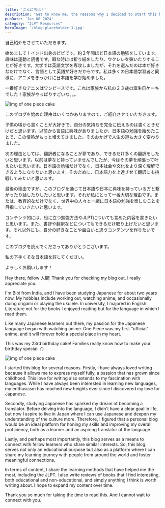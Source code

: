 ```yaml
---
title: 'こんにちは！'
description: "Get to know me, the reasons why I decided to start this blog, and where it's headed! I'm absolutely thrilled to connect with you and be a part of your journey."
pubDate: 'Jan 08 2024'
category: "JLPT Resources"
heroImage: '/blog-placeholder-1.jpg'
---
```

<div class="jp" lang="jp">
自己紹介をさせていただきます。

始めまして！インド出身のビビです。約２年間ほど日本語の勉強をしています。趣味は運動と読書です。暇な時には折り紙をしたり、ウクレレを弾いたりすることが好きです。大学では英語文学を専攻しましたが、それを選んだのは本が好きなだけでなく、言語として英語が好きだからです。私は多くの日本語学習者と同様に、アニメをきっかけに日本語を学び始めました。

一番好きなアニメはワンピースです。これは家族から私の２３歳の誕生日ケーキでした！家族がやっぱりすごいな。。。

![img of one piece cake](../../assets/images/blog-1/cake.jpg)

このブログを始めた理由はいくつかありますので、ご紹介させていただきます。

子供の頃から書くことが大好きで、自分の気持ちを完全に伝えるのは書くときだけだと思います。以前から言語に興味がありましたが、日本語の勉強を始めたことで、この情熱がもっと増えてきました。そのおかげで人生の道も大きく変わりました。

次の理由としては、翻訳者になることが夢であり、できるだけ多くの翻訳をしたいと思います。以前は夢など持っていませんでしたが、今はその夢を頑張って叶えたいと思います。日本語の勉強だけでなく、日本社会や文化をより深く理解できるようになりたいと思います。そのために、日本語力を上達させて翻訳にも挑戦してみたいと思います。

最後の理由ですが、このブログを通じて日本語や日本に興味を持っている方と繋がったり話したりしたいと思います。それが私にとって一番大切な理由です。または、教育的なだけでなく、世界中の人々と一緒に日本語の勉強を楽しむことを目指していきたいと思います。

コンテンツ的には、役に立つ勉強方法やJLPTについても含めた内容を書きたいと思います。また、書評や翻訳などについてもできるだけ取り上げたいと思います。それ以外にも、自分の好きなことや面白いと思うコンテンツを作りたいです。

このブログを読んでくださってありがとうございます。

私の下手くそな日本語を許してください。

よろしくお願いします！
</div>

Hey there, fellow 人間! Thank you for checking my blog out. I really appreciate you.

I'm Bibi from India, and I have been studying Japanese for about two years now. My hobbies include working out, watching anime, and occasionally doing origami or playing the ukulele. In university, I majored in English Literature not for the books I enjoyed reading but for the language in which I read them.

Like many Japanese learners out there, my passion for the Japanese language began with watching anime. One Piece was my first "official" anime, and it will forever hold a special place in my heart. 

This was my 23rd birthday cake! Families really know how to make your birthday special. :’)

![img of one piece cake](../../assets/images/blog-1/cake.jpg)

I started this blog for several reasons. Firstly, I have always loved writing because it allows me to express myself fully, a passion that has grown since childhood. This love for writing also extends to my fascination with languages. While I have always been interested in learning new languages, my enthusiasm has reached new heights ever since I discovered my love for Japanese. 

Secondly, studying Japanese has sparked my dream of becoming a translator. Before delving into the language, I didn't have a clear goal in life, but now I aspire to live in Japan where I can use Japanese and deepen my understanding of the culture more. Therefore, I figured that a personal blog would be an ideal platform for honing my skills and improving my overall proficiency, both as a learner and an aspiring translator of the language.

Lastly, and perhaps most importantly, this blog serves as a means to connect with fellow learners who share similar interests. So, this blog serves not only an educational purpose but also as a platform where I can share my learning journey with people from around the world and foster meaningful connections. 

In terms of content, I share the learning methods that have helped me the most, including the JLPT. I also write reviews of books that I find interesting, both educational and non-educational, and simply anything I think is worth writing about. I hope to expand my content over time.

Thank you so much for taking the time to read this. And I cannot wait to connect with you.